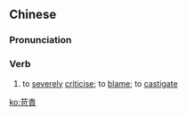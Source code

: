 {{also|苛责}}
==Chinese==
{{zh-forms|s=苛责}}

===Pronunciation===
{{zh-pron
|m=kēzé
|c=ho1 zaak3
|mn=kho-chek
|cat=v
}}

===Verb===
{{zh-verb}}

# to [[severely]] [[criticise]]; to [[blame]]; to [[castigate]]

[[ko:苛責]]